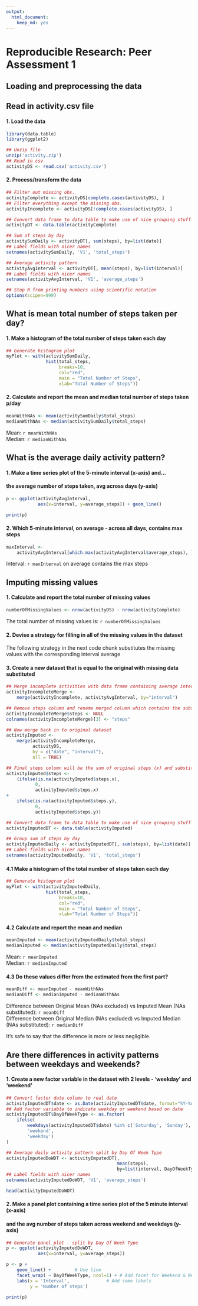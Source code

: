 ```yaml
---
output:
  html_document:
    keep_md: yes
---
```

# Reproducible Research: Peer Assessment 1

## Loading and preprocessing the data
## Read in activity.csv file

#### 1. Load the data
```r
library(data.table)
library(ggplot2)

## Unzip file
unzip('activity.zip')
## Read in csv
activityDS <- read.csv('activity.csv')

```
#### 2. Process/transform the data
```r
## Filter out missing obs.
activityComplete <- activityDS[complete.cases(activityDS), ]
## Filter everything except the missing obs.
activityIncomplete <- activityDS[!complete.cases(activityDS), ]

## Convert data frame to data table to make use of nice grouping stuff
activityDT <- data.table(activityComplete)

## Sum of steps by day
activitySumDaily <- activityDT[, sum(steps), by=list(date)]
## Label fields with nicer names
setnames(activitySumDaily, 'V1', 'total_steps')

## Average activity pattern
activityAvgInterval <- activityDT[, mean(steps), by=list(interval)]
## Label fields with nicer names
setnames(activityAvgInterval, 'V1', 'average_steps')

## Stop R from printing numbers using scientific notation
options(scipen=999)
```


## What is mean total number of steps taken per day?

#### 1. Make a histogram of the total number of steps taken each day
```r
## Generate histogram plot
myPlot <- with(activitySumDaily, 
               hist(total_steps,
                    breaks=10,
                    col="red", 
                    main = "Total Number of Steps", 
                    xlab="Total Number of Steps"))
```

#### 2. Calculate and report the mean and median total number of steps taken p/day

```r
meanWithNAs <- mean(activitySumDaily$total_steps)
medianWithNAs <- median(activitySumDaily$total_steps)
```
Mean: `r meanWithNAs`  
Median: `r medianWithNAs`

## What is the average daily activity pattern?

#### 1. Make a time series plot of the 5-minute interval (x-axis) and... 
####    the average number of steps taken, avg across days (y-axis) 
```r
p <- ggplot(activityAvgInterval,
            aes(x=interval, y=average_steps)) + geom_line()

print(p)
```

#### 2. Which 5-minute interval, on average - across all days, contains max steps
```r
maxInterval <- 
    activityAvgInterval[which.max(activityAvgInterval$average_steps), ]$interval
```
Interval: `r maxInterval` on average contains the max steps

## Imputing missing values
#### 1. Calculate and report the total number of missing values
```r
numberOfMissingValues <- nrow(activityDS) - nrow(activityComplete)
```
The total number of missing values is: `r numberOfMissingValues`

#### 2. Devise a strategy for filling in all of the missing values in the dataset
The following strategy in the next code chunk substitutes the missing values with the corresponding interval average

#### 3. Create a new dataset that is equal to the original with missing data substituted
```r
## Merge incomplete activities with data frame containing average intervals
activityIncompleteMerge <- 
    merge(activityIncomplete, activityAvgInterval, by="interval")

## Remove steps column and rename merged column which contains the substituted vals
activityIncompleteMerge$steps <- NULL
colnames(activityIncompleteMerge)[3] <- "steps"

## Now merge back in to original dataset 
activityImputed <- 
    merge(activityIncompleteMerge, 
          activityDS, 
          by = c("date", "interval"),
          all = TRUE)

## Final steps column will be the sum of original steps (x) and substituted steps (y)
activityImputed$steps <- 
    (ifelse(is.na(activityImputed$steps.x), 
           0, 
           activityImputed$steps.x) 
+ 
    ifelse(is.na(activityImputed$steps.y), 
           0, 
           activityImputed$steps.y))

## Convert data frame to data table to make use of nice grouping stuff
activityImputedDT <- data.table(activityImputed)

## Group sum of steps by day
activityImputedDaily <- activityImputedDT[, sum(steps), by=list(date)]
## Label fields with nicer names
setnames(activityImputedDaily, 'V1', 'total_steps')
```

#### 4.1 Make a histogram of the total number of steps taken each day 

```r
## Generate histogram plot
myPlot <- with(activityImputedDaily, 
               hist(total_steps,
                    breaks=10,
                    col="red", 
                    main = "Total Number of Steps", 
                    xlab="Total Number of Steps"))
```

#### 4.2 Calculate and report the mean and median

```r
meanImputed <- mean(activityImputedDaily$total_steps)
medianImputed <- median(activityImputedDaily$total_steps)                   
```
Mean: `r meanImputed`  
Median: `r medianImputed`

#### 4.3 Do these values differ from the estimated from the first part?

```r
meanDiff <- meanImputed - meanWithNAs 
medianDiff <- medianImputed - medianWithNAs 
```

Difference between Original Mean (NAs excluded) vs Imputed Mean (NAs substituted):
`r meanDiff`  
Difference between Original Median (NAs excluded) vs Imputed Median (NAs substituted):
`r medianDiff`

It's safe to say that the difference is more or less negligible.

## Are there differences in activity patterns between weekdays and weekends?

#### 1. Create a new factor variable in the dataset with 2 levels - 'weekday' and 'weekend'

```r
## Convert factor date column to real date
activityImputedDT$date <- as.Date(activityImputedDT$date, format="%Y-%m-%d")
## Add factor variable to indicate weekday or weekend based on date
activityImputedDT$DayOfWeekType <- as.factor(
    ifelse(
        weekdays(activityImputedDT$date) %in% c('Saturday', 'Sunday'), 
        'weekend', 
        'weekday')
)

## Average daily activity pattern split by Day Of Week Type
activityImputedDoWDT <- activityImputedDT[, 
                                          mean(steps), 
                                          by=list(interval, DayOfWeekType)]
## Label fields with nicer names
setnames(activityImputedDoWDT, 'V1', 'average_steps')

head(activityImputedDoWDT)
```

#### 2. Make a panel plot containing a time series plot of the 5 minute interval (x-axis)  
####    and the avg number of steps taken across weekend and weekdays (y-axis)

```r
## Generate panel plot - split by Day Of Week Type
p <- ggplot(activityImputedDoWDT,
            aes(x=interval, y=average_steps))

p <- p +
    geom_line() +         # Use line
    facet_wrap( ~ DayOfWeekType, ncol=1) + # Add facet for Weekend & Weekday    
    labs(x = 'Interval',              # Add some labels
         y = 'Number of steps')

print(p)

```
